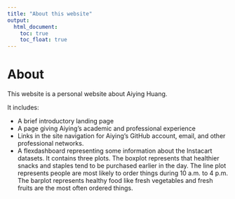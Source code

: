 ```yaml
---
title: "About this website"
output: 
  html_document:
    toc: true
    toc_float: true
---
```


# About

This website is a personal website about Aiying Huang.

It includes:

* A brief introductory landing page
* A page giving Aiying's academic and professional experience 
* Links in the site navigation for Aiying's GitHub account, email, and other professional networks.
* A flexdashboard representing some information about the Instacart datasets. It contains three plots. The boxplot represents that healthier snacks and staples tend to be purchased earlier in the day. The line plot represents people are most likely to order things during 10 a.m. to 4 p.m. The barplot represents healthy food like fresh vegetables and fresh fruits are the most often ordered things.